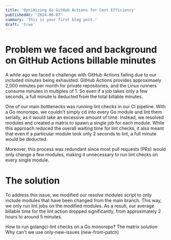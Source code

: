 ```yaml
---
title: 'Optimizing Go GitHub Actions for Cost Efficiency'
publishedAt: '2024-06-07'
summary: 'This is your first blog post.'
draft: 'true'
---
```


# Problem we faced and background on GitHub Actions billable minutes

A while ago we faced a challenge with GitHub Actions failing due to our
included minutes being exhausted. GitHub Actions provides approximaely 2,000
minutes per month for private repositories, and the Linux runners consume
minutes in multiples of 1. So even if a job takes only a few seconds, a full
minute is deducted from the total billable minutes.

One of our main bottlenecks was running lint checks in our CI pipeline. With a
Go monorepo, we couldn't simply cd into every Go module and lint them serially,
as it would take an excessive amount of time. Instead, we resolved modules and
created a matrix to spawn a single job for each module. While this approach
reduced the overall waiting time for lint checks, it also meant that even if a
particular module took only 2 seconds to lint, a full minute would be deducted.

Moreover, this process was redundant since most pull requests (PRs) would only
change a few modules, making it unnecessary to run lint checks on every single
module.

# The solution

To address this issue, we modified our resolve modules script to only include
modules that have been changed from the main branch. This way, we only run lint
jobs on the modified modules. As a result, our average billable time for the
lint action dropped significantly, from approximately 2 hours to around 5 minutes.

How to run golangci-lint checks on a Go monorepo?
The matrix solution
Why can't we use only-new-issues (new-from-patch)
